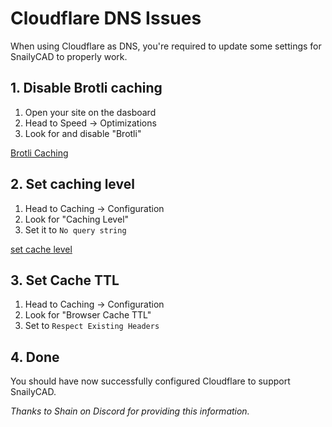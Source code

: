 # Cloudflare DNS Issues

When using Cloudflare as DNS, you're required to update some settings for SnailyCAD to properly work.

## 1. Disable Brotli caching

1. Open your site on the dasboard
2. Head to Speed -> Optimizations
3. Look for and disable "Brotli"

[Brotli Caching](/brotli-cache.png)

## 2. Set caching level

1. Head to Caching -> Configuration
2. Look for "Caching Level"
3. Set it to `No query string`

[set cache level](/brotli-cache.png)

## 3. Set Cache TTL

1. Head to Caching -> Configuration
2. Look for "Browser Cache TTL"
3. Set to `Respect Existing Headers`

## 4. Done

You should have now successfully configured Cloudflare to support SnailyCAD.

_Thanks to Shain on Discord for providing this information._

